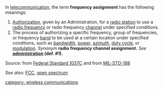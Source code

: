 In [[telecommunication]], the term '''frequency assignment''' has the following meanings: 

#[[Authorization]], given by an Administration, for a [[radio station]] to use a [[radio frequency]] or radio frequency [[channel]] under specified conditions. <p>
#The process of authorizing a specific frequency, group of frequencies, or frequency [[band (radio)|band]] to be used at a certain location under specified conditions, such as [[bandwidth]], [[Power (physics)|power]], [[azimuth]], [[duty cycle]], or [[modulation]].  ''Synonym'' '''radio frequency channel assignment.''' ''See'' '''[[administration]] (def. #1).'''

Source: from [[Federal Standard 1037C]] and from [[MIL-STD-188]]

''See also:'' [[Federal Communications Commission|FCC]], [[open spectrum]]

[[category: wireless communications]]